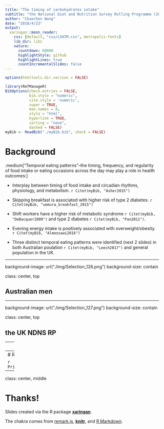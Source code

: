 ```yaml
---
title: "The timing of carbohydrates intake"
subtitle: "the National Diet and Nutrition Survey Rolling Programme (2008-2014)"
author: "Chaochen Wang"
date: "2018/4/23"
output:
  xaringan::moon_reader:
    css: [default, "css/LSHTM.css", metropolis-fonts]
    lib_dir: libs
    nature:
      countdown: 60000
      highlightStyle: github
      highlightLines: true
      countIncrementalSlides: false
---
```


```r
options(htmltools.dir.version = FALSE)
```


```r
library(RefManageR)
BibOptions(check.entries = FALSE, 
           bib.style = "numeric", 
           cite.style = 'numeric', 
           super = TRUE, 
           max.names = 0,
           style = "html",
           hyperlink = TRUE, 
           sorting = "none",
           dashed = FALSE)
myBib <- ReadBib("./myBib.bib", check = FALSE)
```

# Background

.medium["Temporal eating patterns"--the timing, frequency, and regularity of food intake or eating occasions across the day may play a role in health outcomes:] 

- Interplay between timing of food intake and circadian rhythms, physiology, and metabolism. `r Citet(myBib, "Asher2015")`

- Skipping breakfast is associated with higher risk of type 2 diabetes. `r Citet(myBib, "uemura_breakfast_2015")`

- Shift workers have a higher risk of metabolic syndrome `r Citet(myBib, "DeBacquer2009")` and type 2 diabetes `r Citet(myBib, "Pan2011")`.

- Evening energy intake is positively associated with overweight/obesity. `r Citet(myBib, "Almoosawi2016")`

- Three distinct temporal eating patterns were identified (next 2 slides) in both Australian poulation `r Citet(myBib, "Leech2017")` and general population in the UK.

---

background-image: url("./img/Selection_126.png")
background-size: contain

class: center, top

## Australian men

---

background-image: url("./img/Selection_127.png")
background-size: contain

class: center, top


## the UK NDNS RP

---
# Objectives

- .medium[Investigate the timing of eating within the day and specific nutrients -- carbohydrates.]

- .medium[Potentially it can be broken down further into some of their components: starch, glucose, sucrose, maltose, fructose, lactose, etc.]

- .medium[Additionally, depending on the findings of preceding analysis, the association between carbohydrate eating patterns and diabetes and/or obesity will be explored.]

---
# References

```r
PrintBibliography(myBib)
```

---

class: center, middle

# Thanks!

Slides created via the R package [**xaringan**](https://github.com/yihui/xaringan).

The chakra comes from [remark.js](https://remarkjs.com), [**knitr**](http://yihui.name/knitr), and [R Markdown](https://rmarkdown.rstudio.com).
